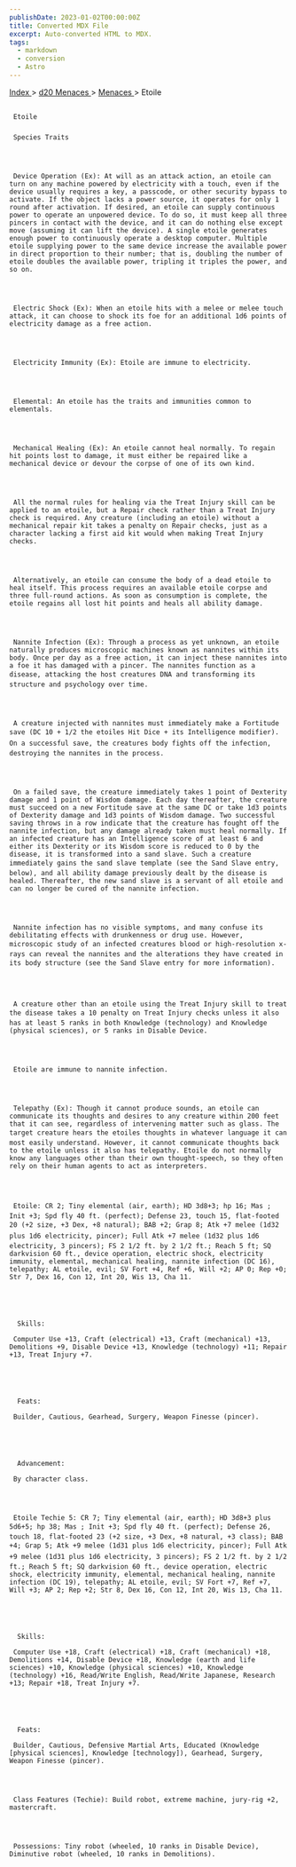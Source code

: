 ```yaml
---
publishDate: 2023-01-02T00:00:00Z
title: Converted MDX File
excerpt: Auto-converted HTML to MDX.
tags:
  - markdown
  - conversion
  - Astro
---
```


[
Index
](-index) >
[
d20 Menaces
](menaces-d20-index) >
[
Menaces
](menaces-d20-menaces-index) > Etoile

##

     Etoile

###

     Species Traits




     Device Operation (Ex): At will as an attack action, an etoile can turn on any machine powered by electricity with a touch, even if the device usually requires a key, a passcode, or other security bypass to activate. If the object lacks a power source, it operates for only 1 round after activation. If desired, an etoile can supply continuous power to operate an unpowered device. To do so, it must keep all three pincers in contact with the device, and it can do nothing else except move (assuming it can lift the device). A single etoile generates enough power to continuously operate a desktop computer. Multiple etoile supplying power to the same device increase the available power in direct proportion to their number; that is, doubling the number of etoile doubles the available power, tripling it triples the power, and so on.




     Electric Shock (Ex): When an etoile hits with a melee or melee touch attack, it can choose to shock its foe for an additional 1d6 points of electricity damage as a free action.




     Electricity Immunity (Ex): Etoile are immune to electricity.




     Elemental: An etoile has the traits and immunities common to elementals.




     Mechanical Healing (Ex): An etoile cannot heal normally. To regain hit points lost to damage, it must either be repaired like a mechanical device or devour the corpse of one of its own kind.




     All the normal rules for healing via the Treat Injury skill can be applied to an etoile, but a Repair check rather than a Treat Injury check is required. Any creature (including an etoile) without a mechanical repair kit takes a penalty on Repair checks, just as a character lacking a first aid kit would when making Treat Injury checks.




     Alternatively, an etoile can consume the body of a dead etoile to heal itself. This process requires an available etoile corpse and three full-round actions. As soon as consumption is complete, the etoile regains all lost hit points and heals all ability damage.




     Nannite Infection (Ex): Through a process as yet unknown, an etoile naturally produces microscopic machines known as nannites within its body. Once per day as a free action, it can inject these nannites into a foe it has damaged with a pincer. The nannites function as a disease, attacking the host creatures DNA and transforming its structure and psychology over time.




     A creature injected with nannites must immediately make a Fortitude save (DC 10 + 1/2 the etoiles Hit Dice + its Intelligence modifier). On a successful save, the creatures body fights off the infection, destroying the nannites in the process.




     On a failed save, the creature immediately takes 1 point of Dexterity damage and 1 point of Wisdom damage. Each day thereafter, the creature must succeed on a new Fortitude save at the same DC or take 1d3 points of Dexterity damage and 1d3 points of Wisdom damage. Two successful saving throws in a row indicate that the creature has fought off the nannite infection, but any damage already taken must heal normally. If an infected creature has an Intelligence score of at least 6 and either its Dexterity or its Wisdom score is reduced to 0 by the disease, it is transformed into a sand slave. Such a creature immediately gains the sand slave template (see the Sand Slave entry, below), and all ability damage previously dealt by the disease is healed. Thereafter, the new sand slave is a servant of all etoile and can no longer be cured of the nannite infection.




     Nannite infection has no visible symptoms, and many confuse its debilitating effects with drunkenness or drug use. However, microscopic study of an infected creatures blood or high-resolution x-rays can reveal the nannites and the alterations they have created in its body structure (see the Sand Slave entry for more information).




     A creature other than an etoile using the Treat Injury skill to treat the disease takes a 10 penalty on Treat Injury checks unless it also has at least 5 ranks in both Knowledge (technology) and Knowledge (physical sciences), or 5 ranks in Disable Device.




     Etoile are immune to nannite infection.




     Telepathy (Ex): Though it cannot produce sounds, an etoile can communicate its thoughts and desires to any creature within 200 feet that it can see, regardless of intervening matter such as glass. The target creature hears the etoiles thoughts in whatever language it can most easily understand. However, it cannot communicate thoughts back to the etoile unless it also has telepathy. Etoile do not normally know any languages other than their own thought-speech, so they often rely on their human agents to act as interpreters.




     Etoile: CR 2; Tiny elemental (air, earth); HD 3d8+3; hp 16; Mas ; Init +3; Spd fly 40 ft. (perfect); Defense 23, touch 15, flat-footed 20 (+2 size, +3 Dex, +8 natural); BAB +2; Grap 8; Atk +7 melee (1d32 plus 1d6 electricity, pincer); Full Atk +7 melee (1d32 plus 1d6 electricity, 3 pincers); FS 2 1/2 ft. by 2 1/2 ft.; Reach 5 ft; SQ darkvision 60 ft., device operation, electric shock, electricity immunity, elemental, mechanical healing, nannite infection (DC 16), telepathy; AL etoile, evil; SV Fort +4, Ref +6, Will +2; AP 0; Rep +0; Str 7, Dex 16, Con 12, Int 20, Wis 13, Cha 11.





      Skills:

     Computer Use +13, Craft (electrical) +13, Craft (mechanical) +13, Demolitions +9, Disable Device +13, Knowledge (technology) +11; Repair +13, Treat Injury +7.





      Feats:

     Builder, Cautious, Gearhead, Surgery, Weapon Finesse (pincer).





      Advancement:

     By character class.




     Etoile Techie 5: CR 7; Tiny elemental (air, earth); HD 3d8+3 plus 5d6+5; hp 38; Mas ; Init +3; Spd fly 40 ft. (perfect); Defense 26, touch 18, flat-footed 23 (+2 size, +3 Dex, +8 natural, +3 class); BAB +4; Grap 5; Atk +9 melee (1d31 plus 1d6 electricity, pincer); Full Atk +9 melee (1d31 plus 1d6 electricity, 3 pincers); FS 2 1/2 ft. by 2 1/2 ft.; Reach 5 ft; SQ darkvision 60 ft., device operation, electric shock, electricity immunity, elemental, mechanical healing, nannite infection (DC 19), telepathy; AL etoile, evil; SV Fort +7, Ref +7, Will +3; AP 2; Rep +2; Str 8, Dex 16, Con 12, Int 20, Wis 13, Cha 11.





      Skills:

     Computer Use +18, Craft (electrical) +18, Craft (mechanical) +18, Demolitions +14, Disable Device +18, Knowledge (earth and life sciences) +10, Knowledge (physical sciences) +10, Knowledge (technology) +16, Read/Write English, Read/Write Japanese, Research +13; Repair +18, Treat Injury +7.





      Feats:

     Builder, Cautious, Defensive Martial Arts, Educated (Knowledge [physical sciences], Knowledge [technology]), Gearhead, Surgery, Weapon Finesse (pincer).




     Class Features (Techie): Build robot, extreme machine, jury-rig +2, mastercraft.




     Possessions: Tiny robot (wheeled, 10 ranks in Disable Device), Diminutive robot (wheeled, 10 ranks in Demolitions).
